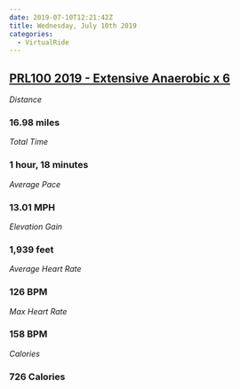 ```yaml
---
date: 2019-07-10T12:21:42Z
title: Wednesday, July 10th 2019
categories:
  - VirtualRide
---
```

## [PRL100 2019 - Extensive Anaerobic x 6](https://www.strava.com/activities/2520400184)

_Distance_

### 16.98 miles

_Total Time_

### 1 hour, 18 minutes

_Average Pace_

### 13.01 MPH

_Elevation Gain_

### 1,939 feet

_Average Heart Rate_

### 126 BPM

_Max Heart Rate_

### 158 BPM

_Calories_

### 726 Calories